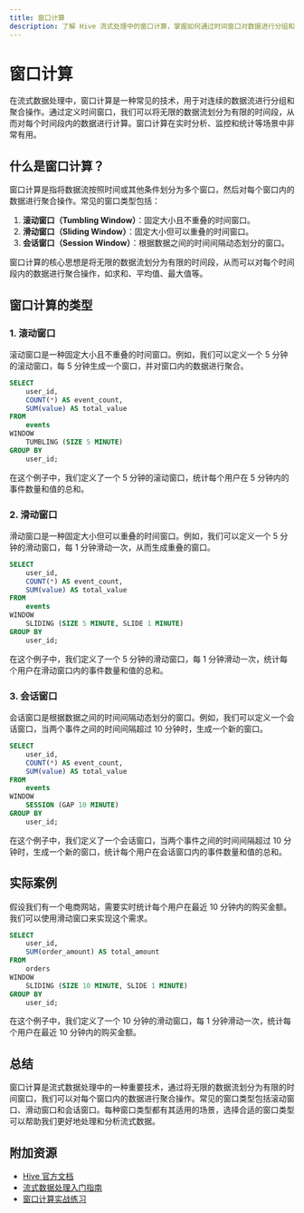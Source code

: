 ```yaml
---
title: 窗口计算
description: 了解 Hive 流式处理中的窗口计算，掌握如何通过时间窗口对数据进行分组和聚合。
---
```


# 窗口计算

在流式数据处理中，窗口计算是一种常见的技术，用于对连续的数据流进行分组和聚合操作。通过定义时间窗口，我们可以将无限的数据流划分为有限的时间段，从而对每个时间段内的数据进行计算。窗口计算在实时分析、监控和统计等场景中非常有用。

## 什么是窗口计算？

窗口计算是指将数据流按照时间或其他条件划分为多个窗口，然后对每个窗口内的数据进行聚合操作。常见的窗口类型包括：

1. **滚动窗口（Tumbling Window）**：固定大小且不重叠的时间窗口。
2. **滑动窗口（Sliding Window）**：固定大小但可以重叠的时间窗口。
3. **会话窗口（Session Window）**：根据数据之间的时间间隔动态划分的窗口。

窗口计算的核心思想是将无限的数据流划分为有限的时间段，从而可以对每个时间段内的数据进行聚合操作，如求和、平均值、最大值等。

## 窗口计算的类型

### 1. 滚动窗口

滚动窗口是一种固定大小且不重叠的时间窗口。例如，我们可以定义一个 5 分钟的滚动窗口，每 5 分钟生成一个窗口，并对窗口内的数据进行聚合。

```sql
SELECT 
    user_id, 
    COUNT(*) AS event_count, 
    SUM(value) AS total_value
FROM 
    events
WINDOW 
    TUMBLING (SIZE 5 MINUTE)
GROUP BY 
    user_id;
```

在这个例子中，我们定义了一个 5 分钟的滚动窗口，统计每个用户在 5 分钟内的事件数量和值的总和。

### 2. 滑动窗口

滑动窗口是一种固定大小但可以重叠的时间窗口。例如，我们可以定义一个 5 分钟的滑动窗口，每 1 分钟滑动一次，从而生成重叠的窗口。

```sql
SELECT 
    user_id, 
    COUNT(*) AS event_count, 
    SUM(value) AS total_value
FROM 
    events
WINDOW 
    SLIDING (SIZE 5 MINUTE, SLIDE 1 MINUTE)
GROUP BY 
    user_id;
```

在这个例子中，我们定义了一个 5 分钟的滑动窗口，每 1 分钟滑动一次，统计每个用户在滑动窗口内的事件数量和值的总和。

### 3. 会话窗口

会话窗口是根据数据之间的时间间隔动态划分的窗口。例如，我们可以定义一个会话窗口，当两个事件之间的时间间隔超过 10 分钟时，生成一个新的窗口。

```sql
SELECT 
    user_id, 
    COUNT(*) AS event_count, 
    SUM(value) AS total_value
FROM 
    events
WINDOW 
    SESSION (GAP 10 MINUTE)
GROUP BY 
    user_id;
```

在这个例子中，我们定义了一个会话窗口，当两个事件之间的时间间隔超过 10 分钟时，生成一个新的窗口，统计每个用户在会话窗口内的事件数量和值的总和。

## 实际案例

假设我们有一个电商网站，需要实时统计每个用户在最近 10 分钟内的购买金额。我们可以使用滑动窗口来实现这个需求。

```sql
SELECT 
    user_id, 
    SUM(order_amount) AS total_amount
FROM 
    orders
WINDOW 
    SLIDING (SIZE 10 MINUTE, SLIDE 1 MINUTE)
GROUP BY 
    user_id;
```

在这个例子中，我们定义了一个 10 分钟的滑动窗口，每 1 分钟滑动一次，统计每个用户在最近 10 分钟内的购买金额。

## 总结

窗口计算是流式数据处理中的一种重要技术，通过将无限的数据流划分为有限的时间窗口，我们可以对每个窗口内的数据进行聚合操作。常见的窗口类型包括滚动窗口、滑动窗口和会话窗口。每种窗口类型都有其适用的场景，选择合适的窗口类型可以帮助我们更好地处理和分析流式数据。

## 附加资源

- [Hive 官方文档](https://hive.apache.org/)
- [流式数据处理入门指南](https://www.example.com/stream-processing-guide)
- [窗口计算实战练习](https://www.example.com/window-computation-exercises)
